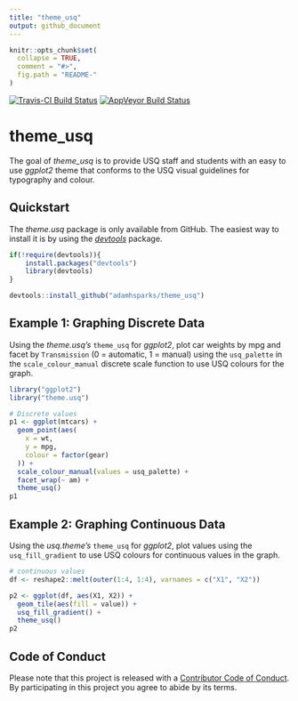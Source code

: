 ```yaml
---
title: "theme_usq"
output: github_document
---
```


```r
knitr::opts_chunk$set(
  collapse = TRUE,
  comment = "#>",
  fig.path = "README-"
)
```

[![Travis-CI Build Status](https://travis-ci.org/adamhsparks/theme_usq.svg?branch=master)](https://travis-ci.org/adamhsparks/theme_usq)
[![AppVeyor Build Status](https://ci.appveyor.com/api/projects/status/github/adamhsparks/theme_usq?branch=master&svg=true)](https://ci.appveyor.com/project/adamhsparks/theme_usq)

# theme\_usq

The goal of _theme\_usq_ is to provide USQ staff and students with an easy to use
_ggplot2_ theme that conforms to the USQ visual guidelines for typography and
colour.

## Quickstart

The _theme.usq_ package is only available from GitHub. The easiest way to
install it is by using the [_devtools_](https://github.com/hadley/devtools) package.

```r
if(!require(devtools)){
    install.packages("devtools")
    library(devtools)
}

devtools::install_github("adamhsparks/theme_usq")
```

## Example 1: Graphing Discrete Data

Using the _theme.usq's_ `theme_usq` for _ggplot2_, plot car weights by
mpg and facet by `Transmission` (0 = automatic, 1 = manual) using the
`usq_palette` in the `scale_colour_manual` discrete scale function to use
USQ colours for the graph.

```r
library("ggplot2")
library("theme.usq")

# Discrete values
p1 <- ggplot(mtcars) +
  geom_point(aes(
    x = wt,
    y = mpg,
    colour = factor(gear)
  )) +
  scale_colour_manual(values = usq_palette) +
  facet_wrap(~ am) +
  theme_usq()
p1
```

## Example 2: Graphing Continuous Data

Using the _usq.theme's_ `theme_usq` for _ggplot2_, plot values using the
`usq_fill_gradient` to use USQ colours for continuous values in the graph.

```r
# continuous values
df <- reshape2::melt(outer(1:4, 1:4), varnames = c("X1", "X2"))

p2 <- ggplot(df, aes(X1, X2)) +
  geom_tile(aes(fill = value)) +
  usq_fill_gradient() +
  theme_usq()
p2
```


## Code of Conduct

Please note that this project is released with a [Contributor Code of Conduct](CONDUCT.md). By participating in this project you agree to abide by its terms.
